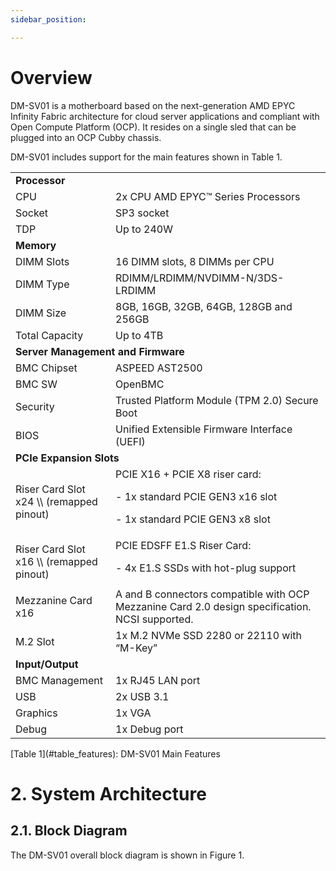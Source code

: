 ```yaml
---
sidebar_position: 

---
```

# Overview

DM-SV01 is a motherboard based on the next-generation AMD EPYC Infinity Fabric architecture for cloud server applications and compliant with Open Compute Platform (OCP). It resides on a single sled that can be plugged into an OCP Cubby chassis.

DM-SV01 includes support for the main features shown in Table 1.

<table>
  <tr>
   <td colspan="2" ><strong>Processor</strong>
   </td>
  </tr>
  <tr>
   <td>CPU
   </td>
   <td>2x CPU AMD EPYC™ Series Processors
   </td>
  </tr>
  <tr>
   <td>Socket
   </td>
   <td>SP3 socket
   </td>
  </tr>
  <tr>
   <td>TDP
   </td>
   <td>Up to 240W
   </td>
  </tr>
  <tr>
   <td colspan="2" ><strong>Memory</strong>
   </td>
  </tr>
  <tr>
   <td>DIMM Slots
   </td>
   <td>16 DIMM slots, 8 DIMMs per CPU
   </td>
  </tr>
  <tr>
   <td>DIMM Type
   </td>
   <td>RDIMM/LRDIMM/NVDIMM-N/3DS-LRDIMM 
   </td>
  </tr>
  <tr>
   <td>DIMM Size
   </td>
   <td>8GB, 16GB, 32GB, 64GB, 128GB and 256GB
   </td>
  </tr>
  <tr>
   <td>Total Capacity
   </td>
   <td>Up to 4TB
   </td>
  </tr>
  <tr>
   <td colspan="2" ><strong>Server Management and Firmware</strong>
   </td>
  </tr>
  <tr>
   <td>BMC Chipset
   </td>
   <td>ASPEED AST2500
   </td>
  </tr>
  <tr>
   <td>BMC SW
   </td>
   <td>OpenBMC
   </td>
  </tr>
  <tr>
   <td>Security
   </td>
   <td>Trusted Platform Module (TPM 2.0) Secure Boot
   </td>
  </tr>
  <tr>
   <td>BIOS
   </td>
   <td>Unified Extensible Firmware Interface (UEFI)
   </td>
  </tr>
  <tr>
   <td colspan="2" ><strong>PCIe Expansion Slots</strong>
   </td>
  </tr>
  <tr>
   <td>Riser Card Slot x24  \\
(remapped pinout)
   </td>
   <td>PCIE X16 + PCIE X8 riser card:
<p>
 - 1x standard PCIE GEN3 x16 slot
<p>
 - 1x standard PCIE GEN3 x8 slot
   </td>
  </tr>
  <tr>
   <td>Riser Card Slot x16  \\
(remapped pinout)
   </td>
   <td>PCIE EDSFF E1.S Riser Card:
<p>
 - 4x E1.S SSDs with hot-plug support
   </td>
  </tr>
  <tr>
   <td>Mezzanine Card x16
   </td>
   <td>A and B connectors compatible with OCP Mezzanine Card 2.0 design specification. NCSI supported.
   </td>
  </tr>
  <tr>
   <td>M.2 Slot 
   </td>
   <td>1x M.2 NVMe SSD 2280 or 22110 with “M-Key”
   </td>
  </tr>
  <tr>
   <td colspan="2" ><strong>Input/Output</strong>
   </td>
  </tr>
  <tr>
   <td>BMC Management
   </td>
   <td>1x RJ45 LAN port
   </td>
  </tr>
  <tr>
   <td>USB
   </td>
   <td>2x USB 3.1
   </td>
  </tr>
  <tr>
   <td>Graphics
   </td>
   <td>1x VGA 
   </td>
  </tr>
  <tr>
   <td>Debug
   </td>
   <td>1x Debug port
   </td>
  </tr>
</table>

\[Table 1\](#table_features): DM-SV01 Main Features

# 2. System Architecture

## 2.1. Block Diagram

The DM-SV01 overall block diagram is shown in Figure 1.